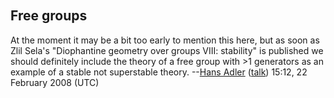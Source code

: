 <article id="15895229" title=Talk:Stable theory>
	<talkpage id="15895229" title="Talk:Stable theory">
{{maths rating|class=B|priority=Low|field=foundations}}
== Free groups ==

At the moment it may be a bit too early to mention this here, but as soon as Zlil Sela's &quot;Diophantine geometry over groups VIII: stability&quot; is published we should definitely include the theory of a free group with &gt;1 generators as an example of a stable not superstable theory. --[[User:Hans Adler|Hans Adler]] ([[User talk:Hans Adler|talk]]) 15:12, 22 February 2008 (UTC)
	</talkpage>
</article>